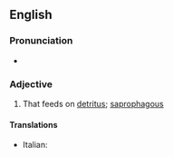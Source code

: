 ==English==

===Pronunciation===
* {{a|US}} {{IPA|/ˌdɛtrəˈtɪvərəs/}}

===Adjective===
{{en-adj}}

# {{context|biology|lang=en}} That feeds on [[detritus]]; [[saprophagous]]

====Translations====
{{trans-top|feeding on detritus}}
* Italian: {{t|it|detritivoro}}
{{trans-mid}}
{{trans-bottom}}